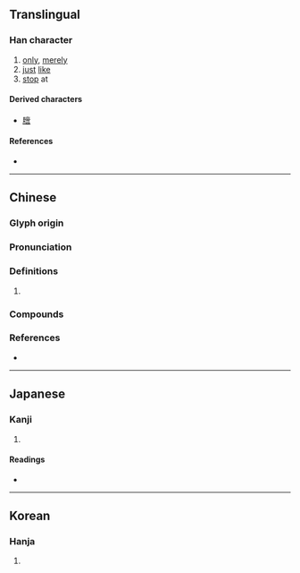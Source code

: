 {{character info}}
==Translingual==

===Han character===
{{Han char|rn=30|rad=口|as=09|sn=12|four=00602|canj=YBR,YBLBR|ids=⿱帝口}}

# [[only]], [[merely]]
# [[just]] [[like]]
# [[stop]] at

====Derived characters====
* [[膪]]

====References====
* {{Han ref|kx=0196.290|dkj=03886|dj=0418.210|hdz=10660.010|uh=557B|ud=21883|bh=B3D7|bd=46039}}

----

==Chinese==
{{zh-forms}}

===Glyph origin===
{{Han etym}}

===Pronunciation===
{{zh-pron
|m=chì,tì,2nb=variant
|m-s=
|c=ci3
|c-t=
|g=
|h=pfs=
|j=
|mb=
|md=siê
|mn=
|mn-t=
|w=
|x=
|mc=y
|oc=y
|cat=
}}

===Definitions===
{{zh-hanzi}}

# {{rfdef|zh}}

===Compounds===
{{zh-der|不啻|何啻|伓啻}}

===References===
* {{R:yue:Hanzi}}

----

==Japanese==

===Kanji===
{{ja-kanji|grade=|rs=口09}}

# {{rfdef|ja|sort=口09}}

====Readings====
* {{ja-readings
|goon=し
|kanon=し
|kun=ただ-ならぬ, ただ-に}}

----

==Korean==

===Hanja===
{{ko-hanja|hangeul=시}}

# {{rfdef|ko|sort=口09}}